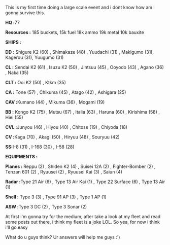 This is my first time doing a large scale event and i dont know how am i gonna survive this.

'''HQ : '''77

'''Resources :''' 185 buckets, 15k fuel 18k ammo 19k metal 10k bauxite

'''SHIPS :'''

'''DD :''' Shigure K2 (60) , Shimakaze (48) , Yuudachi (31) , Makigumo (31), Kagerou (31), Yuugumo (31)

'''CL :''' Sendai K2 (61) , Isuzu K2 (50) , Jintsuu (45) , Ooyodo (43) , Agano (36) , Naka (35)

'''CLT :''' Ooi K2 (50) , Ktkm (35)

'''CA :''' Tone (57) , Chikuma (45) , Atago (42) , Ashigara (25)

'''CAV : '''Kumano (44) , Mikuma (36) , Mogami (19)

'''BB :''' Kongo K2 (75) , Mutsu (67) , Italia (63) , Haruna (60) , Kirishima (58) , Hiei (55)

'''CVL : '''Junyou (46) , Hiyou (40) , Chitose (19) , Chiyoda (18)

'''CV : '''Kaga (70) , Akagi (50) , Hiryuu (48) , Souryuu (42)

'''SS '''''': '''I-8 (31) , I-168 (30) , I-58 (28)

'''EQUIPMENTS :'''

'''Planes :  '''Reppu (2) , Shiden K2 (4) , Suisei 12A (2) , Fighter-Bomber (2) , Tenzan 601 (2) , Ryuusei (2) , Ryuusei Kai (3) , Saiun (4)

'''Radar : '''Type 21 Air (6) , Type 13 Air Kai (1) , Type 22 Surface (6) , Type 13 Air (1)

'''Shell :''' Type 3 (3) , Type 91 AP (3) , Type 1 AP (1)

'''ASW : '''Type 3 DC (2) , Type 3 Sonar (2)

At first i'm gonna try for the medium, after take a look at my fleet and read some posts out there, i think my fleet is a joke LOL. So yea, for now i think i'll go easy

What do u guys think? Ur answers will help me guys :')<ac_metadata title="I Need Ur Thought And Advice for My Fleet, Guys! And What Difficulty U Guys Suggest for Me"> </ac_metadata>